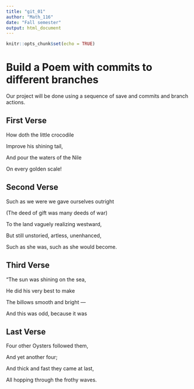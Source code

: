 ```yaml
---
title: "git_01"
author: "Math_116"
date: "Fall semester"
output: html_document
---
```


```r
knitr::opts_chunk$set(echo = TRUE)
```
# Build a Poem with commits to different branches
Our project will be done using a sequence of save and commits and branch actions.
<!-- Do not modify or change any text in "!--" bracketed areas such as this --- these are instructions to
you, if you change any of this the git program will notice it and compromise your git merging strategy !-->

## First Verse 
<!--Put the first five lines of a poem by Lewis Carrol in this section!-->
How doth the little crocodile 

Improve his shining tail,
     
And pour the waters of the Nile 

 On every golden scale! 

## Second Verse
<!--Put the first five lines of a poem by Robert Frost here!-->
Such as we were we gave ourselves outright

(The deed of gift was many deeds of war)

To the land vaguely realizing westward,

But still unstoried, artless, unenhanced,

Such as she was, such as she would become.



## Third Verse
<!--Put the first two verses of The Walrus and the Carpenter here!-->
"The sun was shining on the sea,
      
He did his very best to make

The billows smooth and bright —

And this was odd, because it was

## Last Verse
<!--Put a short poem of your choice 8-20 lines,here!-->
Four other Oysters followed them,

And yet another four;

And thick and fast they came at last,
      
All hopping through the frothy waves.
